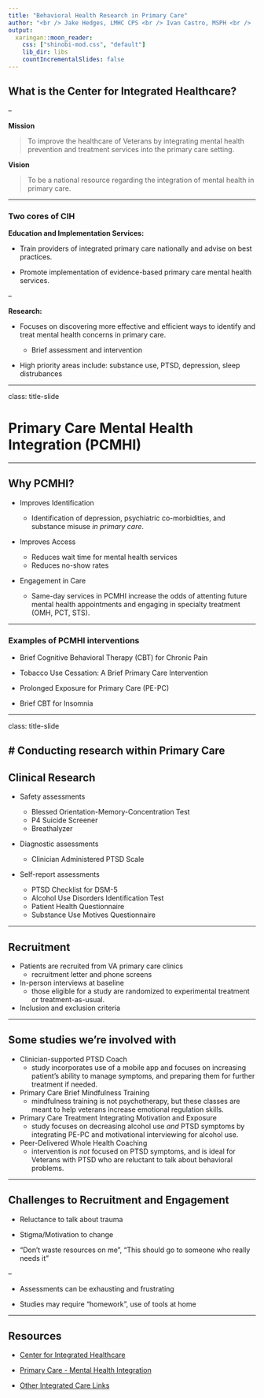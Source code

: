 ```yaml
---
title: "Behavioral Health Research in Primary Care"
author: "<br /> Jake Hedges, LMHC CPS <br /> Ivan Castro, MSPH <br />  <br />  VISN2 Center for Integrated Healthcare"
output:
  xaringan::moon_reader:
    css: ["shinobi-mod.css", "default"]
    lib_dir: libs
    countIncrementalSlides: false
---
```


## What is the Center for Integrated Healthcare?  

--

__Mission__  

>To improve the healthcare of Veterans by integrating mental health prevention and treatment services into the primary care setting.  

__Vision__  

>To be a national resource regarding the integration of mental health in primary care.  

---

### Two cores of CIH  

__Education and Implementation Services:__   

- Train providers of integrated primary care nationally and advise on best practices.  

- Promote implementation of evidence-based primary care mental health services.  

--

__Research:__    

- Focuses on discovering more effective and efficient ways to identify and treat mental health concerns in primary care.  

  - Brief assessment and intervention  
  
- High priority areas include: substance use, PTSD, depression, sleep distrubances


---

class: title-slide

# Primary Care Mental Health Integration (PCMHI)

---

## Why PCMHI? 

- Improves Identification  

  - Identification of depression, psychiatric co-morbidities, and substance misuse _in primary care_.  
  
- Improves Access  

  - Reduces wait time for mental health services  
  - Reduces no-show rates  
  
- Engagement in Care  

  - Same-day services in PCMHI increase the odds of attenting future mental health appointments and engaging in specialty treatment (OMH, PCT, STS).  
  
---

### Examples of PCMHI interventions  

- Brief Cognitive Behavioral Therapy (CBT) for Chronic Pain  

- Tobacco Use Cessation: A Brief Primary Care Intervention  

- Prolonged Exposure for Primary Care (PE-PC)  

- Brief CBT for Insomnia  

---

class: title-slide 

# Conducting research within Primary Care 
---

## Clinical Research  

- Safety assessments  

  - Blessed Orientation-Memory-Concentration Test  
  - P4 Suicide Screener  
  - Breathalyzer  
  
- Diagnostic assessments  
  
  - Clinician Administered PTSD Scale  

- Self-report assessments  

  - PTSD Checklist for DSM-5  
  - Alcohol Use Disorders Identification Test  
  - Patient Health Questionnaire  
  - Substance Use Motives Questionnaire  

---

## Recruitment  

- Patients are recruited from VA primary care clinics  
  - recruitment letter and phone screens  

- In-person interviews at baseline  
  - those eligible for a study are randomized to experimental treatment or treatment-as-usual.  
  
- Inclusion and exclusion criteria 

---

## Some studies we're involved with

- Clinician-supported PTSD Coach  
  - study incorporates use of a mobile app and focuses on increasing patient's ability to manage symptoms, and preparing them for further treatment if needed.  
  
- Primary Care Brief Mindfulness Training  
  - mindfulness training is not psychotherapy, but these classes are meant to help veterans increase emotional regulation skills.  
  
- Primary Care Treatment Integrating Motivation and Exposure  
  - study focuses on decreasing alcohol use _and_ PTSD symptoms by integrating PE-PC and motivational interviewing for alcohol use.  
  
- Peer-Delivered Whole Health Coaching  
  - intervention is _not_ focused on PTSD symptoms, and is ideal for Veterans with PTSD who are reluctant to talk about behavioral problems.  
  
---

## Challenges to Recruitment and Engagement

- Reluctance to talk about trauma  

- Stigma/Motivation to change   

- "Don't waste resources on me", "This should go to someone who really needs it"

--

- Assessments can be exhausting and frustrating  
 
- Studies may require "homework", use of tools at home  

---

## Resources  

- [Center for Integrated Healthcare](https://www.mirecc.va.gov/cih-visn2/)  

- [Primary Care - Mental Health Integration](https://www.patientcare.va.gov/primarycare/PCMHI.asp)  

- [Other Integrated Care Links](https://www.mirecc.va.gov/cih-visn2/other_integrated_care_links.asp)  




